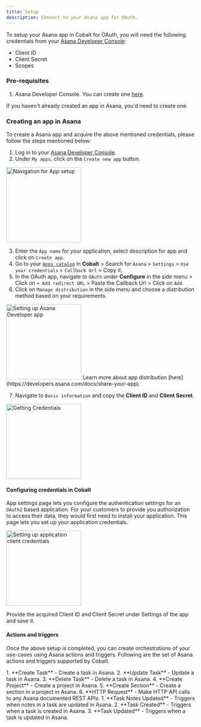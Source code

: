 ```yaml
---
title: Setup
description: Connect to your Asana app for OAuth.
---
```

To setup your Asana app in Cobalt for OAuth, you will need the following credentials from your [Asana Developer Console](https://app.asana.com/0/developer-console):
- Client ID
- Client Secret
- Scopes

### Pre-requisites

1. Asana Developer Console. You can create one [here](https://asana.com/create-account).

<Info>If you haven't already created an app in Asana, you'd need to create one.</Info>

### Creating an app in Asana

To create a Asana app and acquire the above mentioned credentials, please follow the steps mentioned below:

1. Log in to your [Asana Developer Console](https://app.asana.com/0/developer-console).
2. Under `My apps`, click on the `Create new app` button.
<img height="200" src="/images/Asana/asana_navigation.png" alt="Navigation for App setup"/>

3. Enter the `App name` for your application, select description for app and click on `Create app`.
4. Go to your [`Apps catalog`](https://app.gocobalt.io/apps) in **Cobalt** > Search for `Asana` > `Settings` > `Use your credentials` > `Callback Url` > Copy it.
5. In the OAuth app, navigate to `OAuth` under **Configure** in the side menu > Click on `+ Add redirect URL` > Paste the Callback Url > Click on `Add`.
6. Click on `Manage distribution` in the side menu and choose a distribution method based on your requirements.
<img height="200" src="/images/Asana/asana_config.png" alt="Setting up Asana Developer app"/>

<Info> 
Learn more about app distribution [here](https://developers.asana.com/docs/share-your-app).
</Info>

7. Navigate to `Basic information` and copy the **Client ID** and **Client Secret**.
<img height="200" src="/images/Asana/asana_credentials.png" alt="Getting Credentials"/>

#### Configuring credentials in Cobalt
App settings page lets you configure the authentication settings for an `OAuth2` based application. For your customers to provide you authorization to access their data,
they would first need to install your application. This page lets you set up your application credentials.

<img height="200" src="/images/Asana/asana_cobalt.png" alt="Setting up application client credentials"/>

Provide the acquired Client ID and Client Secret under Settings of the app and save it.

#### Actions and triggers
Once the above setup is completed, you can create orchestrations of your use-cases using Asana actions and triggers. Following are the set of Asana actions and triggers
supported by Cobalt.

<Tabs>
  <Tab title="Actions">
  <AccordionGroup>
  <Accordion title="Task">
     1. **Create Task** - Create a task in Asana.
     2. **Update Task** - Update a task in Asana.
     3. **Delete Task** - Delete a task in Asana.
     </Accordion>
     <Accordion title="Project">
     4. **Create Project** - Create a project in Asana.
      </Accordion>
     <Accordion title="Section">
     5. **Create Section** - Create a section in a project in Asana.
      </Accordion>
     <Accordion title="Others">
     6. **HTTP Request** - Make HTTP API calls to any Asana documented REST APIs.
       </Accordion>
</AccordionGroup>
  </Tab>

  <Tab title="Triggers">
    1. **Task Notes Updated** - Triggers when notes in a task are updated in Asana.
    2. **Task Created** - Triggers when a task is created in Asana.
    3. **Task Updated** - Triggers when a task is updated in Asana.
  </Tab>
</Tabs>